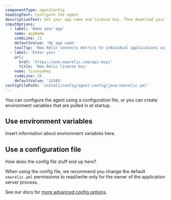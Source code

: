 ```yaml
---
componentType: agentConfig
headingText: Configure the agent
descriptionText: Set your app name and license key. Then download your custom config file.
inputOptions:
  - label: 'Name your app'
    name: appName
    codeLine: 21
    defaultValue: 'My app name'
    toolTip: 'New Relic connects metrics to individual applications using your license key and the primary application name.'
  - label: 'Enter your '
    url:
      href: 'https://one.newrelic.com/api-keys'
      title: 'New Relic license key'
    name: licenseKey
    codeLine: 28
    defaultValue: '12345'
configFilePath: 'install/config/agent-config/java-newrelic.yml'
---
```


You can configure the agent using a configuration file, or you can create environment variables that are pulled in at startup.

## Use environment variables

Insert information about environment variables here.

## Use a configuration file

How does the config file stuff end up here?

When using the config file, we recommend you change the default `newrelic.yml` permissions to read/write only for the owner of the application server process.

See our docs for [more advanced config options](/docs/apm/agents/java-agent/configuration/java-agent-configuration-config-file).
